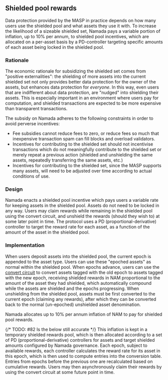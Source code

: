 ## Shielded pool rewards

Data protection provided by the MASP in practice depends on how many users use the shielded pool and what assets they use it with. To increase the likelihood of a sizeable shielded set, Namada pays a variable portion of inflation, up to 10% per annum, to shielded pool incentives, which are allocated on a per-asset basis by a PD-controller targeting specific amounts of each asset being locked in the shielded pool.

### Rationale

The economic rationale for subsidizing the shielded set comes from "positive externalities": the shielding of more assets into the current shielded set not only provides better data protection for the owner of the assets, but enhances data protection for *everyone*. In this way, even users that are indifferent about data protection, are "nudged" into shielding their assets. This is especially important in an environment where users pay for computation, and shielded transactions are expected to be more expensive than transparent transactions.

The subsidy on Namada adheres to the following constraints in order to avoid perverse incentives:
- Fee subsidies cannot reduce fees to zero, or reduce fees so much that inexpensive transaction spam can fill blocks and overload validators.
- Incentives for contributing to the shielded set should not incentivise transactions which do not meaningfully contribute to the shielded set or merely repeat a previous action (shielded and unshielding the same assets, repeatedly transferring the same assets, etc.)
- Incentives for contributing to the shielded set, since the MASP supports many assets, will need to be adjusted over time according to actual conditions of use.

### Design

Namada enacts a shielded pool incentive which pays users a variable rate for keeping assets in the shielded pool. Assets do not need to be locked in any way. Users may claim rewards while remaining in the shielded pool using the convert circuit, and unshield the rewards (should they wish to) at some later point in time. The protocol uses a PD (proportional-derivative) controller to target the reward rate for each asset, as a function of the amount of the asset in the shielded pool.

### Implementation

When users deposit assets into the shielded pool, the current epoch is appended to the asset type. Users can use these "epoched assets" as normal within the shielded pool. When epochs advance, users can use the [convert circuit](../masp/convert-circuit.mdx) to convert assets tagged with the old epoch to assets tagged with the new epoch, receiving shielded rewards in NAM proportional to the amount of the asset they had shielded, which automatically compound while the assets are shielded and the epochs progressing. When unshielding from the shielded pool, assets must be first converted to the current epoch (claiming any rewards), after which they can be converted back to the normal (un-epoched) unshielded asset denomination.

Namada allocates up to 10% per annum inflation of NAM to pay for shielded pool rewards.

{/* TODO: #82 Is the below still accurate */}
 This inflation is kept in a temporary shielded rewards pool, which is then allocated according to a set of PD (proportional-derivative) controllers for assets and target shielded amounts configured by Namada governance. Each epoch, subject to available rewards, each controller calculates the reward rate for its asset in this epoch, which is then used to compute entries into the conversion table. Entries from epochs before the previous one are recalculated based on cumulative rewards. Users may then asynchronously claim their rewards by using the convert circuit at some future point in time.

